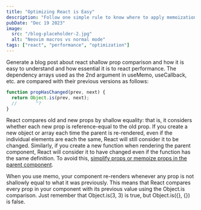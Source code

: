 ```yaml
---
title: "Optimizing React is Easy"
description: "Follow one simple rule to know where to apply memoization, the single most important performance utility in React."
pubDate: "Dec 19 2023"
image:
  src: "/blog-placeholder-2.jpg"
  alt: "Neovim macros vs normal mode"
tags: ["react", "performance", "optimization"]
---
```


Generate a blog post about react shallow prop comparison and how it is easy to understand and how essential it is to react performance. The dependency arrays used as the 2nd argument in useMemo, useCallback, etc. are compared with their previous versions as follows:

```ts
function propHasChanged(prev, next) {
  return Object.is(prev, next);
  //       ^?
}
```

React compares old and new props by shallow equality: that is, it considers whether each new prop is reference-equal to the old prop. If you create a new object or array each time the parent is re-rendered, even if the individual elements are each the same, React will still consider it to be changed. Similarly, if you create a new function when rendering the parent component, React will consider it to have changed even if the function has the same definition. To avoid this, [simplify props or memoize props in the parent component](https://react.dev/reference/react/memo#minimizing-props-changes).

When you use memo, your component re-renders whenever any prop is not shallowly equal to what it was previously. This means that React compares every prop in your component with its previous value using the Object.is comparison. Just remember that Object.is(3, 3) is true, but Object.is({}, {}) is false.
